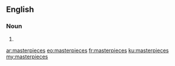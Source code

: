 ==English==

===Noun===
{{head|en|plural}}

# {{plural of|masterpiece|lang=en|nocat=1}}

[[ar:masterpieces]]
[[eo:masterpieces]]
[[fr:masterpieces]]
[[ku:masterpieces]]
[[my:masterpieces]]